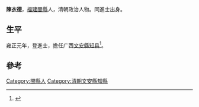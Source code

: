 '''陳衣德'''，[[福建|福建]][[閩縣|閩縣]]人，清朝政治人物。同進士出身。

== 生平 ==
雍正元年，登進士，擔任广西[[文安縣|文安縣]][[知县|知县]]<ref>{{cite news|title=《连江县志》 第一节　历代进士表|url=http://www.fzdqw.com/showtext.asp?ToBook=1113&index=2442|accessdate=2013-09-02|newspaper=福州地情網|deadurl=yes|archiveurl=https://archive.is/20130903013436/http://www.fzdqw.com/showtext.asp?ToBook=1113&index=2442|archivedate=2013-09-03}}</ref>。

==參考==
{{reflist}}

{{螺洲陳氏}}
{{雍正元年癸卯恩科殿試金榜}}

{{Authority control}}

{{DEFAULTSORT:Chen陳}}
[[Category:閩縣人|Category:閩縣人]]
[[Category:清朝文安縣知縣|Category:清朝文安縣知縣]]


{{清朝人物小作品}}